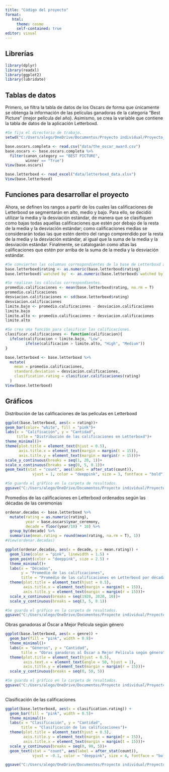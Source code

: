 ```yaml
---
title: "Código del proyecto"
format: 
   html: 
     theme: cosmo
     self-contained: true
editor: visual
---
```


## Librerías

```r
library(dplyr)
library(readxl)
library(ggplot2)
library(lubridate)
```

## Tablas de datos

Primero, se filtra la tabla de datos de los Oscars de forma que únicamente se obtenga la información de las películas ganadoras de la categoría "Best Picture" (mejor película del año). Asimismo, se crea la variable que contiene la tabla de datos de la aplicación Letterboxd.

```r
#Se fija el directorio de trabajo. 
setwd("C:/Users/alego/OneDrive/Documentos/Proyecto individual/Proyecto_individual_CA0204_C4F535")

base.oscars.completa <- read.csv("data/the_oscar_award.csv")
base.oscars <- base.oscars.completa %>% 
  filter(canon_category == "BEST PICTURE",
         winner == "True")
View(base.oscars)

base.letterboxd <- read_excel("data/letterboxd_data.xlsx")
View(base.letterboxd)

```

## Funciones para desarrollar el proyecto

Ahora, se definen los rangos a partir de los cuales las calificaciones de Letterboxd se segmentarán en alto, medio y bajo. Para ello, se decidió utilizar la media y la desviación estándar, de manera que se clasifiquen como bajas todas aquellas calificaciones que estén por debajo de la resta de la media y la desviación estándar; como calificaciones medias se considerarán todas las que estén dentro del rango comprendido por la resta de la media y la desviación estándar, al igual que la suma de la media y la desviación estándar. Finalmente, se catalogarán como altas las calificaciones que estén por arriba de la suma de la media y la desviación estándar.

```r
#Se convierten las columnas correspondientes de la base de Letterboxd al tipo numérico. 
base.letterboxd$rating <- as.numeric(base.letterboxd$rating)
base.letterboxd$`watched by` <- as.numeric(base.letterboxd$`watched by`)

#Se realizan los cálculos correspondientes. 
promedio.calificaciones <- mean(base.letterboxd$rating, na.rm = T)
promedio.calificaciones
desviacion.calificaciones <- sd(base.letterboxd$rating)
desviacion.calificaciones
limite.bajo <- promedio.calificaciones - desviacion.calificaciones
limite.bajo
limite.alto <- promedio.calificaciones + desviacion.calificaciones
limite.alto

```

```r
#Se crea una función para clasificar las calificaciones. 
clasificar.calificaciones <- function(calificacion){
  ifelse(calificacion < limite.bajo, "Low",
         ifelse(calificacion > limite.alto, "High", "Medium"))
}

base.letterboxd <- base.letterboxd %>% 
  mutate(
    mean = promedio.calificaciones,
    standard.deviation = desviacion.calificaciones, 
    clasification.rating = clasificar.calificaciones(rating)
  )
View(base.letterboxd)

```

## Gráficos

Distribución de las calificaciones de las películas en Letterboxd

```r
ggplot(base.letterboxd, aes(x = rating))+
geom_bar(color= "white", fill = "pink")+
labs(x = "Calificación", y = "Cantidad", 
     title = "Distribución de las calificaciones en Letterboxd")+
theme_minimal()+
theme(plot.title = element_text(hjust = 0.5),
      axis.title.x = element_text(margin = margin(t = 15)),
      axis.title.y = element_text(margin = margin(r = 15)))+
scale_y_continuous(breaks = seq(1, 20, 1))+
scale_x_continuous(breaks = seq(0, 5, 0.1))+
geom_text(stat = "count", aes(label = after_stat(count)), 
            vjust = 1, color = "deeppink", size = 3, fontface = "bold")

#Se guarda el gráfico en la carpeta de resultados. 
ggsave("C:/Users/alego/OneDrive/Documentos/Proyecto individual/Proyecto_individual_CA0204_C4F535/res/Distribucion_calificaciones_Letterboxd.png", width = 8, height = 6, dpi = 300)

```

Promedios de las calificaciones en Letterboxd ordenados según las décadas de las ceremonias

```r
ordenar.decadas <- base.letterboxd %>% 
  mutate(rating = as.numeric(rating),
         year = base.oscars$year_ceremony,
         decade = floor(year/10) * 10) %>% 
  group_by(decade) %>% 
  summarise(mean.rating = round(mean(rating, na.rm = T), 1))
#View(ordenar.decadas)

ggplot(ordenar.decadas, aes(x = decade, y = mean.rating)) +
  geom_line(color = "pink", linewidth = 1.5) +
  geom_point(color = "deeppink", size = 2.5) + 
  theme_minimal()+
  labs(x = "Décadas",
       y = "Promedio de las calificaciones",
       title = "Promedio de las calificaciones en Letterboxd por década")+
  theme(plot.title = element_text(hjust = 0.5),
        axis.title.x = element_text(margin = margin(t = 15)),
        axis.title.y = element_text(margin = margin(r = 15)))+
  scale_x_continuous(breaks = seq(1920, 2020, 10))+
  scale_y_continuous(breaks = seq(3, 5, 0.1))

#Se guarda el gráfico en la carpeta de resultados. 
ggsave("C:/Users/alego/OneDrive/Documentos/Proyecto individual/Proyecto_individual_CA0204_C4F535/res/Promedio_calificaciones_Letterboxd_decada.png", width = 8, height = 6, dpi = 300)
```

Obras ganadoras al Óscar a Mejor Película según género

```r
ggplot(base.letterboxd, aes(x = genre)) +
  geom_bar(fill = "pink", width = 0.8)+
  theme_minimal()+
  labs(x = "Géneros", y = "Cantidad", 
       title = "Obras ganadoras al Óscar a Mejor Película según género")+
  theme(plot.title = element_text(hjust = 0.5),
        axis.text.x = element_text(angle = 50, hjust = 1),
        axis.title.y = element_text(margin = margin(r = 15)))+
  scale_y_continuous(breaks = seq(0, 50, 5))

#Se guarda el gráfico en la carpeta de resultados. 
ggsave("C:/Users/alego/OneDrive/Documentos/Proyecto individual/Proyecto_individual_CA0204_C4F535/res/Ganadoras_oscar_genero.png", width = 8, height = 6, dpi = 300)
  
```

Clasificación de las calificaciones

```r
ggplot(base.letterboxd, aes(x = clasification.rating)) +
  geom_bar(fill = "pink", width = 0.5)+
  theme_minimal()+
  labs(x = "Clasificación", y = "Cantidad", 
       title = "Clasificación de las calificaciones")+
  theme(plot.title = element_text(hjust = 0.5),
        axis.title.y = element_text(margin = margin(r = 15)),
        axis.title.x = element_text(margin = margin(t = 15)))+
  scale_y_continuous(breaks = seq(0, 90, 5))+
  geom_text(stat = "count", aes(label = after_stat(count)), 
            vjust = -0.1, color = "deeppink", size = 4, fontface = "bold") 

ggsave("C:/Users/alego/OneDrive/Documentos/Proyecto individual/Proyecto_individual_CA0204_C4F535/res/Clasificacion_calificaciones.png", width = 8, height = 6, dpi = 300)
```
